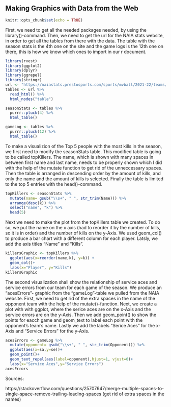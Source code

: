 ## Making Graphics with Data from the Web

```r
knitr::opts_chunk$set(echo = TRUE)
```

First, we need to get all the needed packages needed, by using the library()-command. Then, we need to get
the url for the NAIA stats website, in order to get all the tables from there with the data. The table with the season stats
is the 4th one on the site and the game logs is the 12th one on there, this is how we know which ones to import in our r document.
```r
library(rvest)
library(ggplot2)
library(dplyr)
library(ggrepel)
library(stringr) 
url <- "https://naiastats.prestosports.com/sports/mvball/2021-22/teams/georgetown"
tables <- url %>% 
  read_html() %>% 
  html_nodes("table") 

seasonStats <- tables %>%
  purrr::pluck(4) %>%
  html_table() 

gameLog <- tables %>%
  purrr::pluck(12) %>%
  html_table() 
```

To make a visualizion of the Top 5 people with the most kills in the season, we first need to modify the seasonStats table. This 
modified table is going to be called topKillers. The name, which is shown with many spaces in between first name and last name, needs to be properly shown which
I did with the help of the mutate function to get rid of the unneccessary spaces. Then the table is arranged in descending order by the amount of kills, 
and only the name and the amount of kills is selected. Finally the table is limited to the top 5 entries with the head()-command.

```r
topKillers <- seasonStats %>% 
  mutate(name= gsub("\\s+", " ", str_trim(Name))) %>% 
  arrange(desc(k)) %>% 
  select("name", "k") %>% 
  head(5) 
```

Next we need to make the plot from the topKillers table we created. To do so, we put the name on the x axis (had to reorder it by the number of kills, so it is in
order) and the number of kills on the y-Axis. We used geom_col() to produce a bar chart with a different column for each player. Latsly, we add the axis titles "Name" and "Kills".
```r
killersGraphic <- topKillers %>% 
  ggplot(aes(x=reorder(name,k), y=k)) +
  geom_col()+
  labs(x="Player", y="Kills")
killersGraphic
```

The second visualization shall show the relationship of service aces and service errors from our team for each game of the season. We produce an "acesErrors"- graphic from the "gameLog"-table we pulled from the NAIA website. First, we need to get rid of the extra spaces
in the name of the opponent team with the help of the mutate()-function. Next, we create a plot with with ggplot, where the serice aces are on the x-Axis and the service errors are on the y-Axis. Then we add geom_point() to show the points for eacch game and geom_text to label each 
point with the opponent's team's name. Lastly we add the labels "Serice Aces" for the x-Axis and "Service Errors" for the y-Axis.

```r
acesErrors <- gameLog %>% 
  mutate(opponent= gsub("\\s+", " ", str_trim(Opponent))) %>% 
  ggplot(aes(x=sa,y=se))+
  geom_point()+
  geom_text_repel(aes(label=opponent),hjust=1, vjust=0)+
  labs(x="Service Aces",y="Service Errors")
acesErrors
```

Sources:

https://stackoverflow.com/questions/25707647/merge-multiple-spaces-to-single-space-remove-trailing-leading-spaces (get rid of extra spaces in the names)